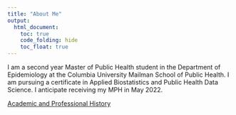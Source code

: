 ```yaml
---
title: "About Me"
output: 
  html_document:
    toc: true
    code_folding: hide
    toc_float: true
---
```


I am a second year Master of Public Health student in the Department of Epidemiology at the Columbia University Mailman School of Public Health. I am pursuing a certificate in Applied Biostatistics and Public Health Data Science. I anticipate receiving my MPH in May 2022.

[Academic and Professional History](academic.html)
